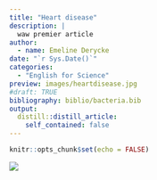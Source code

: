 ```yaml
---
title: "Heart disease"
description: |
  waw premier article
author:
  - name: Emeline Derycke
date: "`r Sys.Date()`"
categories:
  - "English for Science"
preview: images/heartdisease.jpg
#draft: TRUE
bibliography: biblio/bacteria.bib
output:
  distill::distill_article:
    self_contained: false
---
```


```r
knitr::opts_chunk$set(echo = FALSE)
```

![](images/heartdisease.jpg)
